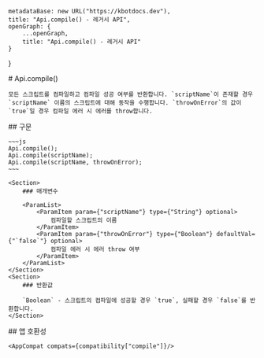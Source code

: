 
    metadataBase: new URL("https://kbotdocs.dev"),
    title: "Api.compile() - 레거시 API",
    openGraph: {
        ...openGraph,
        title: "Api.compile() - 레거시 API"
    }
}

<Section>
    # Api.compile()

    모든 스크립트를 컴파일하고 컴파일 성공 여부를 반환합니다. `scriptName`이 존재할 경우 `scriptName` 이름의 스크립트에 대해 동작을 수행합니다. `throwOnError`의 값이 `true`일 경우 컴파일 에러 시 에러를 throw합니다.
</Section>
<Section>
    ## 구문

    ~~~js
    Api.compile();
    Api.compile(scriptName);
    Api.compile(scriptName, throwOnError);
    ~~~

    <Section>
        ### 매개변수

        <ParamList>
            <ParamItem param={"scriptName"} type={"String"} optional>
                컴파일할 스크립트의 이름
            </ParamItem>
            <ParamItem param={"throwOnError"} type={"Boolean"} defaultVal={"`false`"} optional>
                컴파일 에러 시 에러 throw 여부
            </ParamItem>
        </ParamList>
    </Section>
    <Section>
        ### 반환값

        `Boolean` - 스크립트의 컴파일에 성공할 경우 `true`, 실패할 경우 `false`를 반환합니다.
    </Section>
</Section>
<Section>
    ## 앱 호환성

    <AppCompat compats={compatibility["compile"]}/>
</Section>